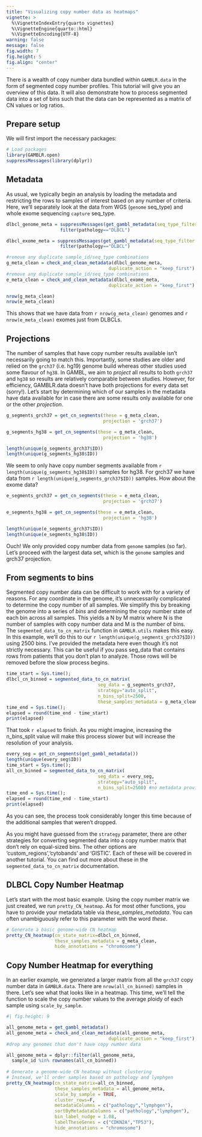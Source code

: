 ```yaml
---
title: "Visualizing copy number data as heatmaps"
vignette: >
  %\VignetteIndexEntry{quarto vignettes}
  %\VignetteEngine{quarto::html}
  %\VignetteEncoding{UTF-8}
warning: false
message: false
fig.width: 7
fig.height: 5
fig.align: "center"
---
```


There is a wealth of copy number data bundled within `GAMBLR.data` in the form of
segmented copy number profiles. 
This tutorial will give you an overview of this data. It will also demonstrate
how to process segmented data into a set of bins
such that the data can be represented as a matrix of CN values or log ratios. 

## Prepare setup

We will first import the necessary packages:

```r
# Load packages
library(GAMBLR.open)
suppressMessages(library(dplyr))
```

## Metadata

As usual, we typically begin an analysis by loading the metadata and restricting
the rows to samples of interest based on any number of criteria. Here, we'll 
separately look at the data from WGS (`genome` seq_type) and whole exome sequencing
`capture` seq_type. 

```r

dlbcl_genome_meta = suppressMessages(get_gambl_metadata(seq_type_filter = "genome")) %>%
                    filter(pathology=="DLBCL")

dlbcl_exome_meta = suppressMessages(get_gambl_metadata(seq_type_filter = "capture")) %>%
                    filter(pathology=="DLBCL")

#remove any duplicate sample_id/seq_type combinations
g_meta_clean = check_and_clean_metadata(dlbcl_genome_meta,
                                      duplicate_action = "keep_first")
#remove any duplicate sample_id/seq_type combinations
e_meta_clean = check_and_clean_metadata(dlbcl_exome_meta,
                                      duplicate_action = "keep_first")

nrow(g_meta_clean)
nrow(e_meta_clean)

```



This shows that we have data from `r nrow(g_meta_clean)` genomes and `r nrow(e_meta_clean)` exomes just from DLBCLs. 

## Projections

The number of samples that have copy number results available isn't necessarily going to match this. Importantly, some studies
are older and relied on the `grch37` (i.e. hg19) genome build whereas other studies used some flavour of `hg38`. In GAMBL,
we aim to *project* all results to both `grch37` and `hg38` so results are relatively comparable between studies. However,
for efficiency, GAMBLR.data doesn't have both projections for every data set (sorry!). Let's start by determining
which of our samples in the metadata have data available for in case there are some results only available for one or the other
*projection*.

```r

g_segments_grch37 = get_cn_segments(these = g_meta_clean,
                                    projection = 'grch37')

g_segments_hg38 = get_cn_segments(these = g_meta_clean,
                                    projection = 'hg38')

length(unique(g_segments_grch37$ID))
length(unique(g_segments_hg38$ID))
```

We seem to only have copy number segments available from `r length(unique(g_segments_hg38$ID))` samples for hg38. 
For grch37 we have data from `r length(unique(g_segments_grch37$ID))` samples. How about the exome data?



```r

e_segments_grch37 = get_cn_segments(these = e_meta_clean,
                                    projection = 'grch37')

e_segments_hg38 = get_cn_segments(these = e_meta_clean,
                                    projection = 'hg38')

length(unique(e_segments_grch37$ID))
length(unique(e_segments_hg38$ID))
```

Ouch! We only provided copy number data from `genome` samples (so far). Let's proceed with the largest data set, 
which is the `genome` samples and grch37 projection.

## From segments to bins

Segmented copy number data can be difficult to work with for a variety of reasons. For any coordinate in the genome, it's unnecessarily
complicated to determine the copy number of all samples. We simplify this by breaking the genome into a series of *bins* and determining
the copy number state of each bin across all samples. This yields a N by M matrix where N is the number of samples with copy number data
and M is the number of bins. The `segmented_data_to_cn_matrix` function in `GAMBLR.utils` makes this easy. 
In this example, we'll do this to our `r length(unique(g_segments_grch37$ID))` using 2500 bins. I've provided the metadata here
even though it's not strictly necessary. This can be useful if you pass seg_data that contains rows from patients that you don't
plan to analyze. Those rows will be removed before the slow process begins. 

```r
time_start = Sys.time();
dlbcl_cn_binned = segmented_data_to_cn_matrix(
                                  seg_data = g_segments_grch37,
                                  strategy="auto_split",
                                  n_bins_split=2500,
                                  these_samples_metadata = g_meta_clean)
time_end = Sys.time();
elapsed = round(time_end - time_start)
print(elapsed)
```

That took `r elapsed` to finish. As you might imagine, increasing the n_bins_split value will make this process
slower but will increase the resolution of your analysis.

```r

every_seg = get_cn_segments(get_gambl_metadata())
length(unique(every_seg$ID))
time_start = Sys.time();
all_cn_binned = segmented_data_to_cn_matrix(
                                  seg_data = every_seg,
                                  strategy="auto_split",
                                  n_bins_split=2500) #no metadata provided
time_end = Sys.time();
elapsed = round(time_end - time_start)
print(elapsed)
```

As you can see, the process took considerably longer this time because of the additional samples that weren't dropped. 


As you might have guessed from the `strategy` parameter, there are other strategies for converting segmented data into a
copy number matrix that don't rely on equal-sized bins. The other options are 'custom_regions','cytobands' and 'GISTIC'. 
Each of these will be covered in another tutorial. You can find out more about these in the `segmented_data_to_cn_matrix` documentation.  

## DLBCL Copy Number Heatmap

Let's start with the most basic example. Using the copy number matrix we just created, we run `pretty_CN_heatmap`. As for
most other functions, you have to provide your metadata table via *these_samples_metadata*. You can often unambiguously refer
to this parameter with the word *these*. 

```r

# Generate a basic genome-wide CN heatmap
pretty_CN_heatmap(cn_state_matrix=dlbcl_cn_binned,
                  these_samples_metadata = g_meta_clean,
                  hide_annotations = "chromosome")

```

## Copy Number Heatmap for everything

In an earlier example, we generated a larger matrix from all the `grch37` copy number data in `GAMBLR.data`. There are
`nrow(all_cn_binned)` samples in there. Let's see what that looks like in a heatmap. This time, we'll tell the function
to scale the copy number values to the average ploidy of each sample using `scale_by_sample`.


```r
#| fig.height: 9

all_genome_meta = get_gambl_metadata()
all_genome_meta = check_and_clean_metadata(all_genome_meta,
                                      duplicate_action = "keep_first")
#drop any genomes that don't have copy number data

all_genome_meta = dplyr::filter(all_genome_meta,
  sample_id %in% rownames(all_cn_binned))
  
# Generate a genome-wide CN heatmap without clustering
# Instead, we'll order samples based on pathology and lymphgen
pretty_CN_heatmap(cn_state_matrix=all_cn_binned,
                  these_samples_metadata = all_genome_meta,
                  scale_by_sample = TRUE,
                  cluster_rows=F,
                  metadataColumns = c("pathology","lymphgen"),
                  sortByMetadataColumns = c("pathology","lymphgen"),
                  bin_label_nudge = 1.08,
                  labelTheseGenes = c("CDKN2A","TP53"),
                  hide_annotations = "chromosome")

```
